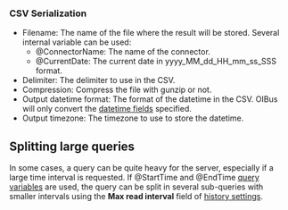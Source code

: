 ### CSV Serialization
- Filename: The name of the file where the result will be stored. Several internal variable can be used:
  - @ConnectorName: The name of the connector.
  - @CurrentDate: The current date in yyyy_MM_dd_HH_mm_ss_SSS format.
- Delimiter: The delimiter to use in the CSV.
- Compression: Compress the file with gunzip or not.
- Output datetime format: The format of the datetime in the CSV. OIBus will only convert the
[datetime fields](#datetime-fields) specified.
- Output timezone: The timezone to use to store the datetime.

## Splitting large queries
In some cases, a query can be quite heavy for the server, especially if a large time interval is requested. If
@StartTime and @EndTime [query variables](#query-variables) are used, the query can be split in several sub-queries
with smaller intervals using the **Max read interval** field of [history settings](./common-settings.md#history-settings).

